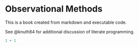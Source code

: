 # Observational Methods

This is a book created from markdown and executable code.

See @knuth84 for additional discussion of literate programming.

```r
1 + 1
```
